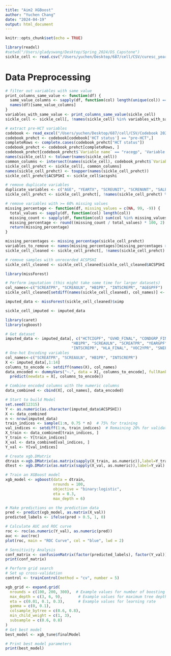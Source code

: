 ```yaml
---
title: "Aim2 XGBoost"
author: "Yuchen Chang"
date: "2024-04-19"
output: html_document
---
```


```r
knitr::opts_chunk$set(echo = TRUE)
```

```r
library(readxl) 
#setwd("/Users/gladyswang/Desktop/Spring_2024/DS_Capstone")
sickle_cell <- read.csv("/Users/yuchen/Desktop/687/cell/CSV/curesc_year3_v3.csv")
```

# Data Preprocessing
```r
# filter out variables with same value
print_columns_same_value <- function(df) {
  same_value_columns <- sapply(df, function(col) length(unique(col)) == 1)
  names(df)[same_value_columns]
}
variables_with_same_value <- print_columns_same_value(sickle_cell)
sickle_cell <- sickle_cell[, !names(sickle_cell) %in% variables_with_same_value]
```


```r
# extract pre-HCT variables
codebook <- read_excel("/Users/yuchen/Desktop/687/cell/CSV/Codebook 2021 Year 3.xlsx")
codebook_prehct <- codebook[codebook['HCT status'] == "pre-HCT",]
completeRows <- complete.cases(codebook_prehct["HCT status"])
codebook_prehct <- codebook_prehct[completeRows, ]
codebook_prehct[codebook_prehct$`Variable name` == "racegp", 'Variable name'] <- 'raceg'
names(sickle_cell) <- tolower(names(sickle_cell))
common_columns <- intersect(names(sickle_cell), codebook_prehct$`Variable name`)
sickle_cell_prehct <- sickle_cell[, common_columns]
names(sickle_cell_prehct) <- toupper(names(sickle_cell_prehct))
sickle_cell_prehct$ACSPSHI <- sickle_cell$acspshi
```

```r
# remove duplicate variables
duplicate_variables <- c("AGE", "YEARTX", "SCREUNIT", "SCRENUNT", "SALBUNIT", "SALBNUNT", "HB1UNPR")
sickle_cell_prehct <- sickle_cell_prehct[, !names(sickle_cell_prehct) %in% duplicate_variables]
```

```r
# remove variables with >= 60% missing values
missing_percentage <- function(df, missing_values = c(NA, 99, -9)) {
  total_values <- sapply(df, function(col) length(col))
  missing_count <- sapply(df, function(col) sum(col %in% missing_values))
  missing_percentage <- round((missing_count / total_values) * 100, 2)
  return(missing_percentage)
}

missing_percentages <- missing_percentage(sickle_cell_prehct)
variables_to_remove <- names(missing_percentages)[missing_percentages >= 60]
sickle_cell_cleaned <- sickle_cell_prehct[, !names(sickle_cell_prehct) %in% variables_to_remove]
```

```r
# remove samples with unrecorded ACSPSHI
sickle_cell_cleaned <- sickle_cell_cleaned[sickle_cell_cleaned$ACSPSHI != 99, ]
```

```r
library(missForest)

# Perform imputation (this might take some time for larger datasets)
col_names<-c("SCREATPR", "SCREAULN", "HB1PR", "INTSCREPR", "AGEGPFF")
sickle_cell_cleaned[setdiff(names(sickle_cell_cleaned), col_names)] <- lapply(sickle_cell_cleaned[setdiff(names(sickle_cell_cleaned), col_names)], factor)

imputed_data <- missForest(sickle_cell_cleaned)$ximp

sickle_cell_imputed <- imputed_data
```

```r
library(caret)
library(xgboost)
```

```r
# Get dataset
imputed_data <- imputed_data[, c("HCTCIGPF", "GVHD_FINAL", "CONDGRP_FINAL", "CONDGRPF", "SCATXRSN", 
                             "HB1PR", "SCREAULN", "SCREATPR", "YEARGPF", "DONORF", "ETHNICIT", 
                             "INTSCREPR", "HLA_FINAL", "VOC2YPR", "SNEPHRPR", "ACSPSHI")]
# One-hot Encoding variables
col_names<-c("SCREATPR", "SCREAULN", "HB1PR", "INTSCREPR")
X <- imputed_data[,1:14]
columns_to_encode <- setdiff(names(X), col_names)
data_encoded <- dummyVars("~.", data = X[, columns_to_encode], fullRank = TRUE) %>%
  predict(newdata = X[, columns_to_encode])

# Combine encoded columns with the numeric columns
data_combined <- cbind(X[, col_names], data_encoded)
```

```r
# Start to build Model
set.seed(12315)
Y <- as.numeric(as.character(imputed_data$ACSPSHI))
X <- data_combined
n <- nrow(imputed_data)
train_indices <- sample(1:n, 0.75 * n)  # 75% for training
val_indices <- setdiff(1:n, train_indices)  # Remaining 20% for validation
X_train <- data_combined[train_indices, ]
Y_train <- Y[train_indices]
X_val <- data_combined[val_indices, ]
Y_val <- Y[val_indices]

# Create xgb.DMatrix
dtrain <-xgb.DMatrix(as.matrix(sapply(X_train, as.numeric)),label=Y_train)
dtest <- xgb.DMatrix(as.matrix(sapply(X_val, as.numeric)),label=Y_val)

# Train an XGBoost model
xgb_model <- xgboost(data = dtrain,
                     nrounds = 100, 
                     objective = "binary:logistic",
                     eta = 0.3, 
                     max_depth = 6)  

# Make predictions on the prediction data
pred <- predict(xgb_model, as.matrix(X_val))
predicted_labels <- ifelse(pred > 0.5, 1, 0) 
```

```r
# Calculate AUC and ROC curve
roc <- roc(as.numeric(Y_val), as.numeric(pred))
auc <- auc(roc)
plot(roc, main = "ROC Curve", col = "blue", lwd = 2)
```

```r
# Sensitivity Analysis
conf_matrix <- confusionMatrix(factor(predicted_labels), factor(Y_val))
print(conf_matrix)
```

```r
# Perform grid search
# Set up cross-validation
control <- trainControl(method = "cv", number = 5)

xgb_grid <- expand.grid(
  nrounds = c(100, 200, 300),  # Example values for number of boosting rounds
  max_depth = c(3, 6, 9),       # Example values for maximum tree depth
  eta = c(0.01, 0.1, 0.3),      # Example values for learning rate
  gamma = c(0, 0.1),       
  colsample_bytree = c(0.6, 0.8),  
  min_child_weight = c(1, 3),      
  subsample = c(0.6, 0.8)          
)
# Get best model
best_model <- xgb_tune$finalModel

# Print best model parameters
print(best_model)
```
